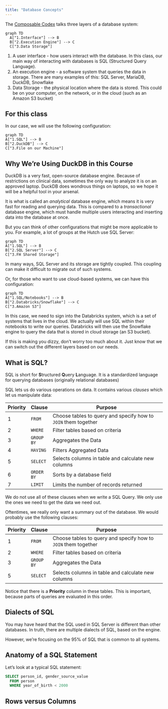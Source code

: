 ```yaml
---
title: "Database Concepts"
---
```


The [Composable Codex](https://voltrondata.com/codex/a-new-frontier#structure-of-a-composable-data-system) talks three layers of a database system:

```mermaid
graph TD
  A["1.Interface"] --> B
  B["2.Execution Engine"] --> C
  C["3.Data Storage"]
```

1. A user interface - how users interact with the database. In this class, our main way of interacting with databases is SQL (Structured Query Language).
2. An execution engine - a software system that queries the data in storage. There are many examples of this: SQL Server, MariaDB, DuckDB, Snowflake
3. Data Storage - the physical location where the data is stored. This could be on your computer, on the network, or in the cloud (such as an Amazon S3 bucket)

## For this class

In our case, we will use the following configuration:

```mermaid
graph TD
A["1.SQL"] --> B
B["2.DuckDB"] --> C
C["3.File on our Machine"]
```

::: {.callout}
## Why We're Using DuckDB in this Course

DuckDB is a very fast, open-source database engine. Because of restrictions on clinical data, sometimes the only way to analyze it is on an approved laptop. DuckDB does wondrous things on laptops, so we hope it will be a helpful tool in your arsenal.

It is what is called an *analytical* database engine, which means it is very fast for reading and querying data. This is compared to a *transactional* database engine, which must handle multiple users interacting and inserting data into the database at once.
:::

But you can think of other configurations that might be more applicable to you. For example, a lot of groups at the Hutch use SQL Server:

```mermaid
graph TD
A["1.SQL"] --> B
B["2.SQL Server"] --> C
C["3.FH Shared Storage"]
```

In many ways, SQL Server and its storage are tightly coupled. This coupling can make it difficult to migrate out of such systems.

Or, for those who want to use cloud-based systems, we can have this configuration:

```mermaid
graph TD
A["1.SQL/Notebooks"] --> B
B["2.Databricks/Snowflake"] --> C
C["3.Amazon S3"]
```

In this case, we need to sign into the Databricks system, which is a set of systems that lives in the cloud. We actually will use SQL within their notebooks to write our queries. Databricks will then use the Snowflake engine to query the data that is stored in cloud storage (an S3 bucket). 

If this is making you dizzy, don't worry too much about it. Just know that we can switch out the different layers based on our needs.

## What is SQL?

SQL is short for **S**tructured **Q**uery **L**anguage. It is a standardized language for querying databases (originally relational databases)

SQL lets us do various operations on data. It contains various *clauses* which let us manipulate data:

| Priority | Clause     | Purpose                                                        |
| -------- | ---------- | -------------------------------------------------------------- |
| 1        | `FROM`     | Choose tables to query and specify how to `JOIN` them together |
| 2        | `WHERE`    | Filter tables based on criteria                                |
| 3        | `GROUP BY` | Aggregates the Data                                            |
| 4        | `HAVING`   | Filters Aggregated Data                                        |
| 5        | `SELECT`   | Selects columns in table and calculate new columns             |
| 6        | `ORDER BY` | Sorts by a database field                                      |
| 7        | `LIMIT`    | Limits the number of records returned                          |

We do not use all of these clauses when we write a SQL Query. We only use the ones we need to get the data we need out.

Oftentimes, we really only want a summary out of the database. We would probably use the following clauses:

| Priority | Clause     | Purpose                                                        |
| -------- | ---------- | -------------------------------------------------------------- |
| 1        | `FROM`     | Choose tables to query and specify how to `JOIN` them together |
| 2        | `WHERE`    | Filter tables based on criteria                                |
| 3        | `GROUP BY` | Aggregates the Data                                            |
| 5        | `SELECT`   | Selects columns in table and calculate new columns             |

Notice that there is a **Priority** column in these tables. This is important, because parts of queries are evaluated in this order.

::: {callout-note}
## Dialects of SQL

You may have heard that the SQL used in SQL Server is different than other databases. In truth, there are multiple dialects of SQL, based on the engine.

However, we're focusing on the 95% of SQL that is common to all systems.
:::

## Anatomy of a SQL Statement

Let's look at a typical SQL statement:

```sql
SELECT person_id, gender_source_value
  FROM person 
  WHERE year_of_birth < 2000
```

## Rows versus Columns


